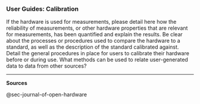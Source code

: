 ### User Guides: Calibration {#sec-user-guides-calibration}

If the hardware is used for measurements, please detail here how the reliability of measurements, or other hardware properties that are relevant for measurements, has been quantified and explain the results. Be clear about the processes or procedures used to compare the hardware to a standard, as well as the description of the standard calibrated against.
Detail the general procedures in place for users to calibrate their hardware before or during use. What methods can be used to relate user-generated data to data from other sources? 

------------------------------------------------------------------------

**Sources**

@sec-journal-of-open-hardware